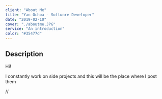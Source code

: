 ```yaml
---
client: "About Me"
title: "Yan Ochoa - Software Developer"
date: "2019-02-10"
cover: "./aboutme.JPG"
service: "An introduction"
color: "#35477d"
---
```

## Description

Hi!

I constantly work on side projects and this will be the place where I post them

/*[](./lekoarts.jpg)*/